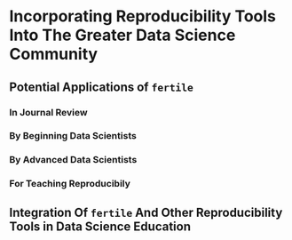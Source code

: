 # Incorporating Reproducibility Tools Into The Greater Data Science Community {#applications}

## Potential Applications of `fertile`

### In Journal Review

### By Beginning Data Scientists

### By Advanced Data Scientists

### For Teaching Reproducibily

## Integration Of `fertile` And Other Reproducibility Tools in Data Science Education


